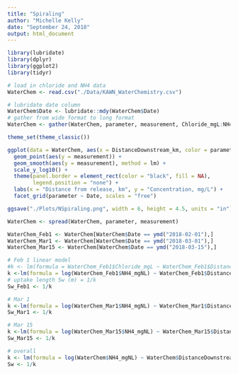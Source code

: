 ```yaml
---
title: "Spiraling"
author: "Michelle Kelly"
date: "September 24, 2018"
output: html_document
---
```


```r
library(lubridate)
library(dplyr)
library(ggplot2)
library(tidyr)
```

```r
# load in chloride and NH4 data
WaterChem <- read.csv("./Data/KAWN_WaterChemistry.csv")
```

```r
# lubridate date column
WaterChem$Date <- lubridate::mdy(WaterChem$Date)
# gather from wide format to long format
WaterChem <- gather(WaterChem, parameter, measurement, Chloride_mgL:NH4_mgNL)
```

```r
theme_set(theme_classic())

ggplot(data = WaterChem, aes(x = DistanceDownstream_km, color = parameter)) +
  geom_point(aes(y = measurement)) + 
  geom_smooth(aes(y = measurement), method = lm) +
  scale_y_log10() +
  theme(panel.border = element_rect(color = "black", fill = NA),
        legend.position = "none") +
  labs(x = "Distance from release, km", y = "Concentration, mg/L") +
  facet_grid(parameter ~ Date, scales = "free")

ggsave("./Plots/NSpiraling.png", width = 6, height = 4.5, units = "in")
```

```r
WaterChem <- spread(WaterChem, parameter, measurement)

WaterChem_Feb1 <- WaterChem[WaterChem$Date == ymd("2018-02-01"),]
WaterChem_Mar1 <- WaterChem[WaterChem$Date == ymd("2018-03-01"),]
WaterChem_Mar15 <- WaterChem[WaterChem$Date == ymd("2018-03-15"),]

# Feb 1 linear model
#k <- lm(formula = WaterChem_Feb1$Chloride_mgL ~ WaterChem_Feb1$DistanceDownstream_km)$coefficients[2]
k <-lm(formula = log(WaterChem_Feb1$NH4_mgNL) ~ WaterChem_Feb1$DistanceDownstream_km)$coefficients[2]
# uptake length Sw (m) = 1/k
Sw_Feb1 <- 1/k

# Mar 1
k <-lm(formula = log(WaterChem_Mar1$NH4_mgNL) ~ WaterChem_Mar1$DistanceDownstream_km)$coefficients[2]
Sw_Mar1 <- 1/k

# Mar 15
k <-lm(formula = log(WaterChem_Mar15$NH4_mgNL) ~ WaterChem_Mar15$DistanceDownstream_km)$coefficients[2]
Sw_Mar15 <- 1/k

# overall
k <- lm(formula = log(WaterChem$NH4_mgNL) ~ WaterChem$DistanceDownstream_km)$coefficients[2]
Sw <- 1/k
```
